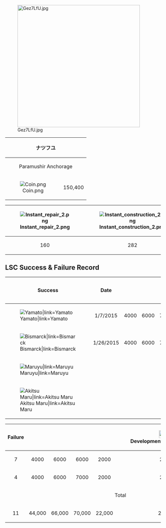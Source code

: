 [[File:Gez7LfU.jpg|right|396x396px]]

{| class="wikitable"
|-
! colspan="4" style="text-align:center;" |
'''ナツフユ'''
! colspan="2" style="text-align:center;" |
HQ 106
|-
! colspan="2" style="text-align:center;" |
Paramushir Anchorage
| style="text-align:center;" |{{Fuel}}
| style="text-align:center;" |110,000
| style="text-align:center;" |{{Steel}}
| style="text-align:center;" |200,000
|-
| style="text-align:center;" |[[File:Coin.png|link=http://kancolle.wikia.com/wiki/File:Coin.png]]
| style="text-align:center;" |150,400
| style="text-align:center;" |{{Ammo}}
| style="text-align:center;" |85,560
| style="text-align:center;" |{{Bauxite}}
| style="text-align:center;" |141,706
|}
{| class="wikitable"
|-
! style="text-align:center;" |
[[File:Instant_repair_2.png|link=http://kancolle.wikia.com/wiki/File:Instant_repair_2.png]]
! style="text-align:center;" |
[[File:Instant_construction_2.png|link=http://kancolle.wikia.com/wiki/File:Instant_construction_2.png]]
! style="text-align:center;" |
[[File:Development_material.png|link=http://kancolle.wikia.com/wiki/File:Development_material.png]]
! style="text-align:center;" |
[[File:Improvement_Materials.png|link=http://kancolle.wikia.com/wiki/File:Improvement_Materials.png]]
! style="text-align:center;" |
[[File:Medal.png|link=http://kancolle.wikia.com/wiki/File:Medal.png]]
! style="text-align:center;" |
[[File:Blueprint.png|link=http://kancolle.wikia.com/wiki/File:Blueprint.png]]
|-
| style="text-align:center;" |160
| style="text-align:center;" |282
| style="text-align:center;" |260
| style="text-align:center;" |82
| style="text-align:center;" |1
| style="text-align:center;" |0
|}

== LSC Success & Failure Record ==
{| class="wikitable"
! style="text-align:center;" |Success
! style="text-align:center;" |Date
! style="text-align:center;" |{{Fuel}}
! style="text-align:center;" |{{Ammo}}
! style="text-align:center;" |{{Steel}}
! style="text-align:center;" |{{Bauxite}}
! style="text-align:center;" |[[File:Development_material.png|25x25px]]
! style="text-align:center;" |Flagship
|-
|[[File:Yamato card.png|Yamato|link=Yamato]]
| style="text-align:center;" |1/7/2015
| style="text-align:center;" |4000
| style="text-align:center;" |6000
| style="text-align:center;" |7000
| style="text-align:center;" |2000
| style="text-align:center;" |20
| style="text-align:center;" |Z1
|-
|[[File:Bismarck card.png|Bismarck|link=Bismarck]]
| style="text-align:center;" |1/26/2015
| style="text-align:center;" |4000
| style="text-align:center;" |6000
| style="text-align:center;" |7000
| style="text-align:center;" |2000
| style="text-align:center;" |20
| style="text-align:center;" |Z1
|-
|[[File:Maruyu card.png|Maruyu|link=Maruyu]]
| colspan="7" style="text-align:center;" |X 4
|-
|[[File:Akitsu Maru card.jpg|Akitsu Maru|link=Akitsu Maru]]
| colspan="7" style="text-align:center;" |X 4
|}

{| class="wikitable"
! style="text-align:center;" |Failure
! style="text-align:center;" |{{Fuel}}
! style="text-align:center;" |{{Ammo}}
! style="text-align:center;" |{{Steel}}
! style="text-align:center;" |{{Bauxite}}
! style="text-align:center;" |[[File:Development_material.png|25x25px]]
! style="text-align:center;" |Flagship
|-
| style="text-align:center;" |7
| style="text-align:center;" |4000
| style="text-align:center;" |6000
| style="text-align:center;" |6000
| style="text-align:center;" |2000
| style="text-align:center;" |20
| style="text-align:center;" |Z1
|-
| style="text-align:center;" |4
| style="text-align:center;" |4000
| style="text-align:center;" |6000
| style="text-align:center;" |7000
| style="text-align:center;" |2000
| style="text-align:center;" |20
| style="text-align:center;" |Z1
|-
! colspan="7" style="text-align:center;" |Total
|-
| style="text-align:center;" |11
| style="text-align:center;" |44,000
| style="text-align:center;" |66,000
| style="text-align:center;" |70,000
| style="text-align:center;" |22,000
| style="text-align:center;" |220
| style="text-align:center;" | -
|}